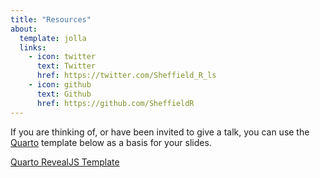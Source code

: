 ```yaml
---
title: "Resources"
about:
  template: jolla
  links:
    - icon: twitter
      text: Twitter
      href: https://twitter.com/Sheffield_R_ls
    - icon: github
      text: Github
      href: https://github.com/SheffieldR
---
```

::: {style="text-align: left;"}

If you are thinking of, or have been invited to give a talk, you can use the [Quarto](https://quarto.org) template below
as a basis for your slides.

[Quarto RevealJS Template](https://github.com/ns-rse/quarto-revealjs-template)

:::
